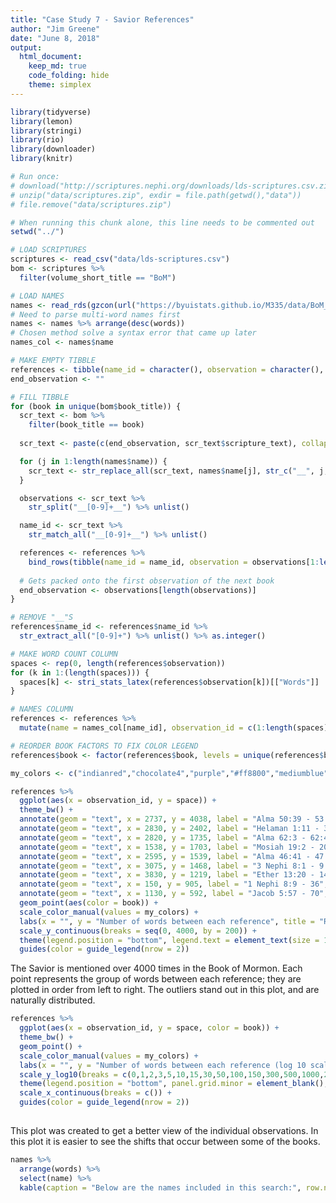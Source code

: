 ```yaml
---
title: "Case Study 7 - Savior References"
author: "Jim Greene"
date: "June 8, 2018"
output:
  html_document:
    keep_md: true
    code_folding: hide
    theme: simplex
---
```


```r
library(tidyverse)
library(lemon)
library(stringi)
library(rio)
library(downloader)
library(knitr)

# Run once:
# download("http://scriptures.nephi.org/downloads/lds-scriptures.csv.zip", "data/scriptures.zip", mode = "wb")
# unzip("data/scriptures.zip", exdir = file.path(getwd(),"data"))
# file.remove("data/scriptures.zip")

```

```r
# When running this chunk alone, this line needs to be commented out
setwd("../")

# LOAD SCRIPTURES
scriptures <- read_csv("data/lds-scriptures.csv")
bom <- scriptures %>% 
  filter(volume_short_title == "BoM")

# LOAD NAMES
names <- read_rds(gzcon(url("https://byuistats.github.io/M335/data/BoM_SaviorNames.rds")))
# Need to parse multi-word names first
names <- names %>% arrange(desc(words))
# Chosen method solve a syntax error that came up later
names_col <- names$name

# MAKE EMPTY TIBBLE
references <- tibble(name_id = character(), observation = character(), book = character())
end_observation <- ""

# FILL TIBBLE
for (book in unique(bom$book_title)) {
  scr_text <- bom %>% 
    filter(book_title == book)
  
  scr_text <- paste(c(end_observation, scr_text$scripture_text), collapse = " ")

  for (j in 1:length(names$name)) {
    scr_text <- str_replace_all(scr_text, names$name[j], str_c("__", j, "__"))
  }

  observations <- scr_text %>% 
    str_split("__[0-9]+__") %>% unlist()

  name_id <- scr_text %>% 
    str_match_all("__[0-9]+__") %>% unlist()

  references <- references %>% 
    bind_rows(tibble(name_id = name_id, observation = observations[1:length(observations) - 1], book = book))
  
  # Gets packed onto the first observation of the next book
  end_observation <- observations[length(observations)]
}

# REMOVE "__"S
references$name_id <- references$name_id %>% 
  str_extract_all("[0-9]+") %>% unlist() %>% as.integer() 

# MAKE WORD COUNT COLUMN
spaces <- rep(0, length(references$observation))
for (k in 1:(length(spaces))) {
  spaces[k] <- stri_stats_latex(references$observation[k])[["Words"]]
}

# NAMES COLUMN
references <- references %>% 
  mutate(name = names_col[name_id], observation_id = c(1:length(spaces)), space = spaces)

# REORDER BOOK FACTORS TO FIX COLOR LEGEND
references$book <- factor(references$book, levels = unique(references$book))
```

```r
my_colors <- c("indianred","chocolate4","purple","#ff8800","mediumblue","#00d000","#bb0000","#229977","darkgoldenrod2","#cc33cc","olivedrab","#00cccc","darkmagenta","aquamarine3","#ee7539")

references %>% 
  ggplot(aes(x = observation_id, y = space)) +
  theme_bw() +
  annotate(geom = "text", x = 2737, y = 4038, label = "Alma 50:39 - 53:10", size = 2.5, hjust = 0) +
  annotate(geom = "text", x = 2830, y = 2402, label = "Helaman 1:11 - 3:20", size = 2.5, hjust = 0) +
  annotate(geom = "text", x = 2820, y = 1735, label = "Alma 62:3 - 62:41", size = 2.5, hjust = 0) +
  annotate(geom = "text", x = 1538, y = 1703, label = "Mosiah 19:2 - 20:21", size = 2.5, hjust = 1) +
  annotate(geom = "text", x = 2595, y = 1539, label = "Alma 46:41 - 47:36", size = 2.5, hjust = 1) +
  annotate(geom = "text", x = 3075, y = 1468, label = "3 Nephi 8:1 - 9:15", size = 2.5, hjust = 0) +
  annotate(geom = "text", x = 3830, y = 1219, label = "Ether 13:20 - 14:24", size = 2.5, hjust = 1) +
  annotate(geom = "text", x = 150, y = 905, label = "1 Nephi 8:9 - 36", size = 2.5, hjust = 0) +
  annotate(geom = "text", x = 1130, y = 592, label = "Jacob 5:57 - 70", size = 2.5, hjust = 1) +
  geom_point(aes(color = book)) +
  scale_color_manual(values = my_colors) +
  labs(x = "", y = "Number of words between each reference", title = "References to Jesus Christ in the Book of Mormon", color = "") +
  scale_y_continuous(breaks = seq(0, 4000, by = 200)) +
  theme(legend.position = "bottom", legend.text = element_text(size = 12)) +
  guides(color = guide_legend(nrow = 2))
```
The Savior is mentioned over 4000 times in the Book of Mormon. Each point represents the group of words between each reference; they are plotted in order from left to right. The outliers stand out in this plot, and are naturally distributed.


```r
references %>% 
  ggplot(aes(x = observation_id, y = space, color = book)) +
  theme_bw() +
  geom_point() +
  scale_color_manual(values = my_colors) +
  labs(x = "", y = "Number of words between each reference (log 10 scale)", title = "References to Jesus Christ in the Book of Mormon", color = "") +
  scale_y_log10(breaks = c(0,1,2,3,5,10,15,30,50,100,150,300,500,1000,2000,3000,4000)) +
  theme(legend.position = "bottom", panel.grid.minor = element_blank(), legend.text = element_text(size = 12)) +
  scale_x_continuous(breaks = c()) +
  guides(color = guide_legend(nrow = 2))
  
```
This plot was created to get a better view of the individual observations. In this plot it is easier to see the shifts that occur between some of the books.

```r
names %>% 
  arrange(words) %>% 
  select(name) %>%
  kable(caption = "Below are the names included in this search:", row.names = 1:nrow(names))
```
